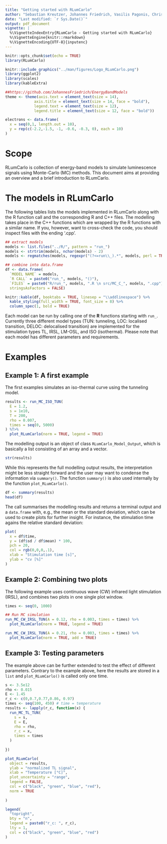 ```yaml
---
title: "Getting started with RLumCarlo"
author: "Sebastian Kreutzer, Johannes Friedrich, Vasilis Pagonis, Christoph Schmidt"
date: "Last modified: `r Sys.Date()`"
output: pdf_document
vignette: |
  %\VignetteIndexEntry{RLumCarlo - Getting started with RLumCarlo}         
  %\VignetteEngine{knitr::rmarkdown}
  %\VignetteEncoding{UTF-8}{inputenc}
---
```


```r
knitr::opts_chunk$set(echo = TRUE)
library(RLumCarlo)
```

```r
knitr::include_graphics("../man/figures/Logo_RLumCarlo.png")
library(ggplot2)
library(scales)
library(kableExtra)

##https://github.com/JohannesFriedrich/EnergyBandModels
theme <- theme(axis.text = element_text(size = 14),
             axis.title = element_text(size = 14, face = "bold"),
             legend.text = element_text(size = 12),
             legend.title = element_text(size = 12, face = "bold"))

electrons <- data.frame(
  x = seq(0,1, length.out = 10),
  y = rep(c(-2.2,-1.5, -1, -0.6, -0.3, 0), each = 10)
)
```

# Scope

RLumCarlo is collection of energy-band models to simulate luminescence signals using Monte-Carlo (MC) methods. This document aims at providing an overview and a brief introduction to RLumCarlo. 

# The models in RLumCarlo

The following tables lists the models implemented in RLumCarlo along with the R function call 
and the corresponding R and C++ files. The modelling takes place in the C++ functions which 
are wrapped by the R functions with a similar name. If you, however, want to cross-check the 
code, you should inspect files with the ending '.cpp'. 

```r
## extract models
models <- list.files("../R/", pattern = "run_")
models <- strtrim(models, nchar(models) - 2)
models <- regmatches(models, regexpr("(?<=run\\_).*", models, perl = TRUE), invert = FALSE)

## combine into data.frame
df <- data.frame(
  `MODEL NAME` = models, 
  `R CALL` = paste0("run_", models, "()"),
  `FILES` = paste0("R/run_", models, ".R \n src/MC_C_", models, ".cpp"), 
  stringsAsFactors = FALSE)

knitr::kable(df, booktabs = TRUE, linesep = "\\addlinespace") %>% 
  kable_styling(full_width = TRUE, font_size = 8) %>%
  column_spec(1, bold = TRUE)
```

Each model can be run by calling one of the **R** functions starting with `run_`. Currently 
three different model types (TUN: tunneling, LOC: localised transition, DELOC: delocalised 
transition) are implemented for the stimulation types TL, IRSL, LM-OSL, and ISO (isothermal). 
Please note that each model has different parameters and requirements. 

# Examples

## Example 1: A first example

The first examples simulates an iso-thermal curve using the tunneling model. 
```r
results <- run_MC_ISO_TUN(
  E = 1.2,
  s = 1e10,
  T = 200,
  rho = 0.007,
  times = seq(0, 5000)
) %T>%
  plot_RLumCarlo(norm = TRUE, legend = TRUE)
```

The modelling output is an object of class `RLumCarlo_Model_Output`, which is basically 
a list consisting of an array and a vector. 

```r
str(results)
```

While this represents the full modelling output results, the interpretation might be less 
straight forward and the user may want to condense the information via `summary()`. 
The function `summary()` is also used internally by the function `plot_RLumCarlo()`.

```r
df <- summary(results)
head(df)
```

The call summarises the modelling results and returns a terminal output and a `data.frame` with, 
e.g., the mean or the standard deviation, which can be used to create plots for further insight. 
For instance, the stimulation time agains the relative standard deviation: 

```r
plot(
  x = df$time,
  y = (df$sd / df$mean) * 100,
  pch = 20, 
  col = rgb(0,0,0,.1),
  xlab = "Stimulation time [s]",
  ylab = "cv [%]"
)
```

## Example 2: Combining two plots

The following example uses continuous wave (CW) infrared light stimulation (IRSL), and combines
two plots in one single plot window.

```r
times <- seq(0, 1000)

## Run MC simulation
run_MC_CW_IRSL_TUN(A = 0.12, rho = 0.003, times = times) %>%
  plot_RLumCarlo(norm = TRUE, legend = TRUE)

run_MC_CW_IRSL_TUN(A = 0.21, rho = 0.003, times = times) %>%
  plot_RLumCarlo(norm = TRUE, add = TRUE)
```

## Example 3: Testing parameters

The example above can be further extended to test the effect of different parameters. 
Contrary to the example above, here the results are stored in a `list` and `plot_RLumCarlo()` 
is called only one time. 

```r
s <- 3.5e12
rho <- 0.015
E <- 1.45
r_c <- c(0,0.7,0.77,0.86, 0.97)
times <- seq(100, 450) # time = temperature
results <- lapply(r_c, function(x) {
  run_MC_TL_TUN(
    s = s,
    E = E,
    rho = rho,
    r_c = x,
    times = times
  )
  
})
```

```r
plot_RLumCarlo(
  object = results, 
  ylab = "normalized TL signal",
  xlab = "Temperature [°C]", 
  plot_uncertainty = "range",
  legend = FALSE,
  col = c("black", "green", "blue", "red"),
  norm = TRUE
  
)

legend(
  "topright",
  bty = "n",
  legend = paste0("r_c: ", r_c),
  lty = 1,
  col = c("black", "green", "blue", "red")
)
```
